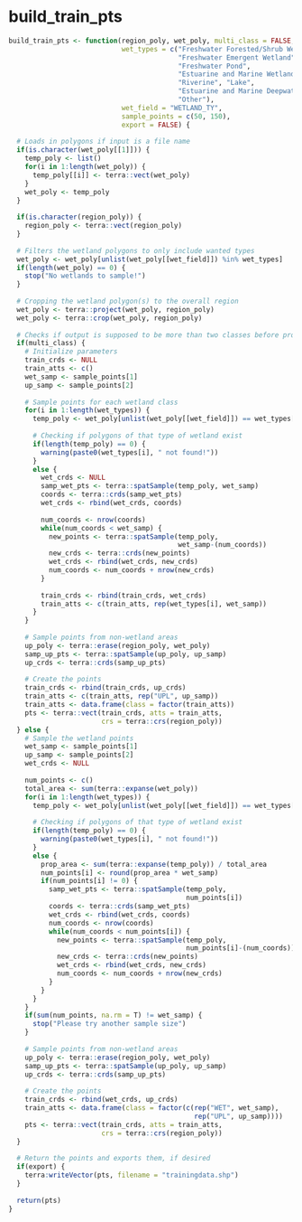 # build_train_pts {.unnumbered}

```r
build_train_pts <- function(region_poly, wet_poly, multi_class = FALSE,
                            wet_types = c("Freshwater Forested/Shrub Wetland",
                                          "Freshwater Emergent Wetland",
                                          "Freshwater Pond",
                                          "Estuarine and Marine Wetland",
                                          "Riverine", "Lake",
                                          "Estuarine and Marine Deepwater",
                                          "Other"),
                            wet_field = "WETLAND_TY",
                            sample_points = c(50, 150), 
                            export = FALSE) {
  
  # Loads in polygons if input is a file name
  if(is.character(wet_poly[[1]])) {
    temp_poly <- list()
    for(i in 1:length(wet_poly)) {
      temp_poly[[i]] <- terra::vect(wet_poly) 
    }
    wet_poly <- temp_poly
  }
  
  if(is.character(region_poly)) {
    region_poly <- terra::vect(region_poly)
  }
  
  # Filters the wetland polygons to only include wanted types
  wet_poly <- wet_poly[unlist(wet_poly[[wet_field]]) %in% wet_types]
  if(length(wet_poly) == 0) {
    stop("No wetlands to sample!")
  }
  
  # Cropping the wetland polygon(s) to the overall region
  wet_poly <- terra::project(wet_poly, region_poly)
  wet_poly <- terra::crop(wet_poly, region_poly)
  
  # Checks if output is supposed to be more than two classes before proceeding
  if(multi_class) {
    # Initialize parameters
    train_crds <- NULL
    train_atts <- c()
    wet_samp <- sample_points[1]
    up_samp <- sample_points[2]
    
    # Sample points for each wetland class
    for(i in 1:length(wet_types)) {
      temp_poly <- wet_poly[unlist(wet_poly[[wet_field]]) == wet_types[i]]
      
      # Checking if polygons of that type of wetland exist
      if(length(temp_poly) == 0) {
        warning(paste0(wet_types[i], " not found!"))
      }
      else {
        wet_crds <- NULL
        samp_wet_pts <- terra::spatSample(temp_poly, wet_samp)
        coords <- terra::crds(samp_wet_pts)
        wet_crds <- rbind(wet_crds, coords)
        
        num_coords <- nrow(coords)
        while(num_coords < wet_samp) {
          new_points <- terra::spatSample(temp_poly,
                                          wet_samp-(num_coords))
          new_crds <- terra::crds(new_points)
          wet_crds <- rbind(wet_crds, new_crds)
          num_coords <- num_coords + nrow(new_crds)
        }
        
        train_crds <- rbind(train_crds, wet_crds)
        train_atts <- c(train_atts, rep(wet_types[i], wet_samp))
      }
    }
    
    # Sample points from non-wetland areas
    up_poly <- terra::erase(region_poly, wet_poly)
    samp_up_pts <- terra::spatSample(up_poly, up_samp)
    up_crds <- terra::crds(samp_up_pts)
    
    # Create the points
    train_crds <- rbind(train_crds, up_crds)
    train_atts <- c(train_atts, rep("UPL", up_samp))
    train_atts <- data.frame(class = factor(train_atts))
    pts <- terra::vect(train_crds, atts = train_atts,
                       crs = terra::crs(region_poly))
  } else {
    # Sample the wetland points
    wet_samp <- sample_points[1]
    up_samp <- sample_points[2]
    wet_crds <- NULL
    
    num_points <- c()
    total_area <- sum(terra::expanse(wet_poly))
    for(i in 1:length(wet_types)) {
      temp_poly <- wet_poly[unlist(wet_poly[[wet_field]]) == wet_types[i]]
      
      # Checking if polygons of that type of wetland exist
      if(length(temp_poly) == 0) {
        warning(paste0(wet_types[i], " not found!"))
      }
      else {
        prop_area <- sum(terra::expanse(temp_poly)) / total_area
        num_points[i] <- round(prop_area * wet_samp)
        if(num_points[i] != 0) {
          samp_wet_pts <- terra::spatSample(temp_poly,
                                            num_points[i])
          coords <- terra::crds(samp_wet_pts)
          wet_crds <- rbind(wet_crds, coords)
          num_coords <- nrow(coords)
          while(num_coords < num_points[i]) {
            new_points <- terra::spatSample(temp_poly,
                                            num_points[i]-(num_coords))
            new_crds <- terra::crds(new_points)
            wet_crds <- rbind(wet_crds, new_crds)
            num_coords <- num_coords + nrow(new_crds)
          }
        }
      }
    }
    if(sum(num_points, na.rm = T) != wet_samp) {
      stop("Please try another sample size")
    }
    
    # Sample points from non-wetland areas
    up_poly <- terra::erase(region_poly, wet_poly)
    samp_up_pts <- terra::spatSample(up_poly, up_samp)
    up_crds <- terra::crds(samp_up_pts)
    
    # Create the points
    train_crds <- rbind(wet_crds, up_crds)
    train_atts <- data.frame(class = factor(c(rep("WET", wet_samp),
                                              rep("UPL", up_samp))))
    pts <- terra::vect(train_crds, atts = train_atts,
                       crs = terra::crs(region_poly))
  }
  
  # Return the points and exports them, if desired
  if(export) {
    terra:writeVector(pts, filename = "trainingdata.shp")
  }
  
  return(pts)
}
```
